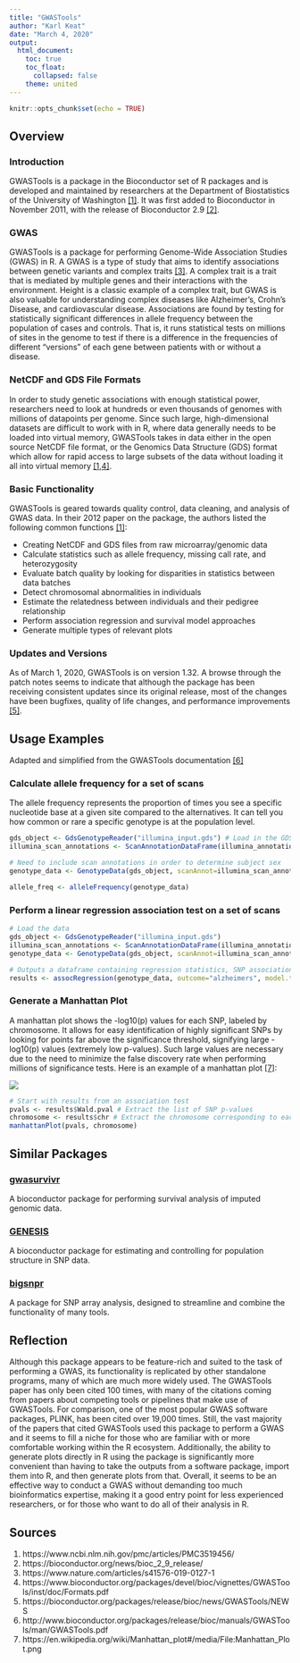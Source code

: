 ```yaml
---
title: "GWASTools"
author: "Karl Keat"
date: "March 4, 2020"
output: 
  html_document:
    toc: true
    toc_float:
      collapsed: false
    theme: united 
---
```


```r
knitr::opts_chunk$set(echo = TRUE)
```

## Overview

### Introduction
GWASTools is a package in the Bioconductor set of R packages and is developed and maintained by researchers at the Department of Biostatistics of the University of Washington [[1]](#sources). It was first added to Bioconductor in November 2011, with the release of Bioconductor 2.9 [[2]](#sources). 

### GWAS
GWASTools is a package for performing Genome-Wide Association Studies (GWAS) in R. A GWAS is a type of study that aims to identify associations between genetic variants and complex traits [[3]](#sources). A complex trait is a trait that is mediated by multiple genes and their interactions with the environment. Height is a classic example of a complex trait, but GWAS is also valuable for understanding complex diseases like Alzheimer’s, Crohn’s Disease, and cardiovascular disease. Associations are found by testing for statistically significant differences in allele frequency between the population of cases and controls. That is, it runs statistical tests on millions of sites in the genome to test if there is a difference in the frequencies of different "versions" of each gene between patients with or without a disease.

### NetCDF and GDS File Formats
In order to study genetic associations with enough statistical power, researchers need to look at hundreds or even thousands of genomes with millions of datapoints per genome. Since such large, high-dimensional datasets are difficult to work with in R, where data generally needs to be loaded into virtual memory, GWASTools takes in data either in the open source NetCDF file format, or the Genomics Data Structure (GDS) format which allow for rapid access to large subsets of the data without loading it all into virtual memory [[1,4]](#sources). 

### Basic Functionality
GWASTools is geared towards quality control, data cleaning, and analysis of GWAS data. In their 2012 paper on the package, the authors listed the following common functions [[1]](#sources):

*	Creating NetCDF and GDS files from raw microarray/genomic data
* Calculate statistics such as allele frequency, missing call rate, and heterozygosity
* Evaluate batch quality by looking for disparities in statistics between data batches
* Detect chromosomal abnormalities in individuals
* Estimate the relatedness between individuals and their pedigree relationship
* Perform association regression and survival model approaches
* Generate multiple types of relevant plots

### Updates and Versions
As of March 1, 2020, GWASTools is on version 1.32. A browse through the patch notes seems to indicate that although the package has been receiving consistent updates since its original release, most of the changes have been bugfixes, quality of life changes, and performance improvements [[5]](#sources). 

## Usage Examples

Adapted and simplified from the GWASTools documentation [[6]](#sources)

### Calculate allele frequency for a set of scans

The allele frequency represents the proportion of times you see a specific nucleotide base at a given site compared to the alternatives. It can tell you how common or rare a specific genotype is at the population level.

```r
gds_object <- GdsGenotypeReader("illumina_input.gds") # Load in the GDS file
illumina_scan_annotations <- ScanAnnotationDataFrame(illumina_annotation_df) # Generate an annotation data frame

# Need to include scan annotations in order to determine subject sex
genotype_data <- GenotypeData(gds_object, scanAnnot=illumina_scan_annotations) 

allele_freq <- alleleFrequency(genotype_data)
```

### Perform a linear regression association test on a set of scans

```r
# Load the data
gds_object <- GdsGenotypeReader("illumina_input.gds")
illumina_scan_annotations <- ScanAnnotationDataFrame(illumina_annotation_df) 
genotype_data <- GenotypeData(gds_object, scanAnnot=illumina_scan_annotations) 

# Outputs a dataframe containing regression statistics, SNP association p-values, and more
results <- assocRegression(genotype_data, outcome="alzheimers", model.type="linear")
```

### Generate a Manhattan Plot

A manhattan plot shows the -log10(p) values for each SNP, labeled by chromosome. It allows for easy identification of highly significant SNPs by looking for points far above the significance threshold, signifying large -log10(p) values (extremely low p-values). Such large values are necessary due to the need to minimize the false discovery rate when performing millions of significance tests. Here is an example of a manhattan plot [[7]](#sources):

![](https://upload.wikimedia.org/wikipedia/commons/1/12/Manhattan_Plot.png)


```r
# Start with results from an association test
pvals <- results$Wald.pval # Extract the list of SNP p-values
chromosome <- results$chr # Extract the chromosome corresponding to each SNP
manhattanPlot(pvals, chromosome)
```

## Similar Packages

### [gwasurvivr](http://bioconductor.org/packages/release/bioc/html/gwasurvivr.html)

A bioconductor package for performing survival analysis of imputed genomic data.

### [GENESIS](https://bioconductor.org/packages/release/bioc/html/GENESIS.html)

A bioconductor package for estimating and controlling for population structure in SNP data. 

### [bigsnpr](https://privefl.github.io/bigsnpr/)

A package for SNP array analysis, designed to streamline and combine the functionality of many tools.

## Reflection
Although this package appears to be feature-rich and suited to the task of performing a GWAS, its functionality is replicated by other standalone programs, many of which are much more widely used. The GWASTools paper has only been cited 100 times, with many of the citations coming from papers about competing tools or pipelines that make use of GWASTools. For comparison, one of the most popular GWAS software packages, PLINK, has been cited over 19,000 times. Still, the vast majority of the papers that cited GWASTools used this package to perform a GWAS and it seems to fill a niche for those who are familiar with or more comfortable working within the R ecosystem. Additionally, the ability to generate plots directly in R using the package is significantly more convenient than having to take the outputs from a software package, import them into R, and then generate plots from that. Overall, it seems to be an effective way to conduct a GWAS without demanding too much bioinformatics expertise, making it a good entry point for less experienced researchers, or for those who want to do all of their analysis in R.

<a id="sources"></a>

## Sources

1.	https://www.ncbi.nlm.nih.gov/pmc/articles/PMC3519456/
2.	https://bioconductor.org/news/bioc_2_9_release/ 
3.	https://www.nature.com/articles/s41576-019-0127-1 
4.	https://www.bioconductor.org/packages/devel/bioc/vignettes/GWASTools/inst/doc/Formats.pdf 
5.	https://bioconductor.org/packages/release/bioc/news/GWASTools/NEWS 
6.  http://www.bioconductor.org/packages/release/bioc/manuals/GWASTools/man/GWASTools.pdf 
7.  https://en.wikipedia.org/wiki/Manhattan_plot#/media/File:Manhattan_Plot.png 

